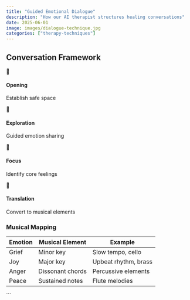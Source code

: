 ```yaml
---
title: "Guided Emotional Dialogue"
description: "How our AI therapist structures healing conversations"
date: 2025-06-01
image: images/dialogue-technique.jpg
categories: ["therapy-techniques"]
---
```


## Conversation Framework

```{=html}
<div class="dialogue-flow">
  <div class="step">
    <div class="step-icon">🌱</div>
    <h4>Opening</h4>
    <p>Establish safe space</p>
  </div>
  <div class="connector"></div>
  <div class="step">
    <div class="step-icon">💬</div>
    <h4>Exploration</h4>
    <p>Guided emotion sharing</p>
  </div>
  <div class="connector"></div>
  <div class="step">
    <div class="step-icon">🎯</div>
    <h4>Focus</h4>
    <p>Identify core feelings</p>
  </div>
  <div class="connector"></div>
  <div class="step">
    <div class="step-icon">🎵</div>
    <h4>Translation</h4>
    <p>Convert to musical elements</p>
  </div>
</div>
```

### Musical Mapping

| Emotion    | Musical Element      | Example              |
|------------|----------------------|----------------------|
| Grief      | Minor key            | Slow tempo, cello   |
| Joy        | Major key            | Upbeat rhythm, brass|
| Anger      | Dissonant chords     | Percussive elements |
| Peace      | Sustained notes      | Flute melodies      |
```
